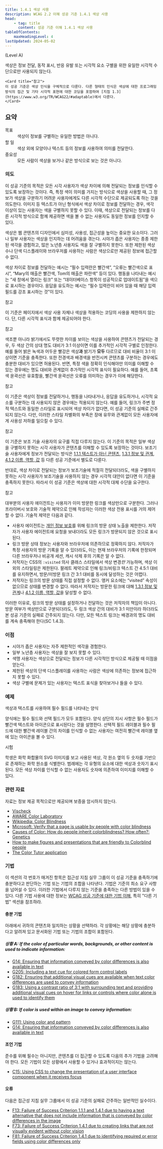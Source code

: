 ```yaml
---
title: 1.4.1 색상 사용
description: WCAG 2.2 이해 성공 기준 1.4.1 색상 사용
head:
    - tag: title
      content: 성공 기준 이해 1.4.1 색상 사용
tableOfContents:
    maxHeadingLevel: 4
lastUpdated: 2024-05-02
---
```



(Level A)

<Card title="성공 기준(SC)">
색상은 정보 전달, 동작 표시, 반응 유발 또는 시각적 요소 구별을 위한 유일한 시각적 수단으로만 사용되지 않는다.

    <Card title="참고">
    이 성공 기준은 색상 인식을 구체적으로 다룬다. 다른 형태의 인식은 색상에 대한 프로그래밍 방식의 접근 및 기타 시각적 표현에 대한 코딩을 포함하여 [지침 1.3](https://www.w3.org/TR/WCAG22/#adaptable)에서 다룬다.
    </Card>
</Card>

## 요약

<dl>
<dt>목표</dt>
<dd>색상이 정보를 구별하는 유일한 방법은 아니다.</dd>
<dt>할 일</dt>
<dd>색상 외에 모양이나 텍스트 등의 정보를 사용하여 의미를 전달한다.</dd>
<dt>중요성</dt>
<dd>모든 사람이 색상을 보거나 같은 방식으로 보는 것은 아니다.</dd>
</dl>

### 의도

이 성공 기준의 목적은 모든 시각 사용자가 색상 차이에 의해 전달되는 정보를 인식할 수 있도록 보장하는 것이다.
즉, 특정 색이 의미를 가지는 방식으로 색상을 사용할 때, 그 정보가 색상을 구분하기 어려운 사용자에게도 다른 시각적 수단으로 제공되도록 하는 것을 의도한다.
이미지 등 텍스트가 아닌 형식에서 색상 차이로 정보를 전달하는 경우, 색각 이상이 있는 사용자는 색을 구별하지 못할 수 있다. 이때, 색상으로 전달되는 정보를 다른 시각적 방식으로 함께 제공하면 색을 볼 수 없는 사용자도 동일한 정보를 인지할 수 있다.

색상은 웹 콘텐츠의 디자인에서 심미성, 사용성, 접근성을 높이는 중요한 요소이다. 그러나 일부 사용자는 색상을 인지하는 데 어려움을 겪는다. 시야가 좁은 사용자는 종종 제한된 색각을 경험하고, 많은 노년층 사용자도 색을 잘 구별하지 못한다. 또한 제한된 색상 수나 단색 디스플레이와 브라우저를 사용하는 사람은 색상으로만 제공된 정보에 접근할 수 없다.

색상 차이로 정보를 전달하는 예시는 “필수 입력란은 빨간색”, “오류는 빨간색으로 표시”, “Mary의 매출은 빨간색, Tom의 매출은 파란색” 등이 있다. 행동을 나타내는 예시는 “새 창에서 열리는 링크” 또는 “데이터베이스 항목이 성공적으로 업데이트됨”을 색으로 표시하는 경우이다. 응답을 유도하는 예시는 “필수 입력란이 비어 있을 때 해당 입력 필드를 강조 표시하는 것”이 있다.

참고

이 기준은 페이지에서 색상 사용 자체나 색상을 적용하는 코딩의 사용을 제한하지 않는다. 단, 다른 시각적 표식과 함께 제공되어야 한다.

참고

색조뿐 아니라 밝기에서도 뚜렷한 차이를 보이는 색상을 사용하여 콘텐츠가 전달되는 경우, 두 색상 간의 상대 명도 대비가 3:1 이상이면 이를 추가적인 시각적 구별로 인정한다. 예를 들어 밝은 녹색과 어두운 빨강은 색상**과** 밝기가 **모두** 다르므로 대비 비율이 3:1 이상이면 기준을 충족한다.
또한 전경색과 배경색을 반전시켜 콘텐츠를 구분하는 경우에도 충분한 대비가 있으면 허용된다.
반면, 특정 색을 정확히 인식해야만 의미를 이해할 수 있는 경우에는 명도 대비와 관계없이 추가적인 시각적 표식이 필요하다. 예를 들어, 초록색 윤곽선은 유효함을, 빨간색 윤곽선은 오류를 의미하는 경우가 이에 해당한다.

참고

이 기준은 색상이 정보를 전달하거나, 행동을 나타내거나, 응답을 유도하거나, 시각적 요소를 구분하는 데 사용되지 않은 경우에는 적용되지 않는다. 예를 들어, 링크가 주변 정적 텍스트와 동일한 스타일로 표시되어 색상 차이가 없다면, 이 성공 기준의 실패로 간주되지 않는다. 다만, 이러한 스타일 차별화의 부족은 장애 유무와 관계없이 모든 사용자에게 사용성 저하를 일으킬 수 있다.


참고

이 기준은 보조 기술 사용자의 요구를 직접 다루지 않는다. 이 기준의 목적은 일부 색상을 구별하지 못하는 시각 사용자가 콘텐츠를 이해할 수 있도록 보장하는 것이다. 보조기술 사용자에게 정보가 전달되는 방식은 [1.1.1 텍스트가 아닌 콘텐츠](non-text-content), [1.3.1 정보 및 관계](info-and-relationships), [4.1.2 이름, 역할, 값](name-role-value) 등 다른 성공 기준에서 별도로 다룬다.

반대로, 색상 차이로 전달되는 정보가 보조기술에 적절히 전달되더라도, 색을 구별하지 못하는 시각 사용자가 보조기술을 사용하지 않는 경우 시각적 대안이 없다면 이 기준을 충족하지 못한다. 따라서 이 성공 기준은 색상에 대한 시각적 대체 수단을 요구한다.

참고

대부분의 사용자 에이전트는 사용자가 이미 방문한 링크를 색상만으로 구분한다. 그러나 프라이버시 보호와 기술적 제약으로 인해 작성자는 이러한 색상 전용 표시를 거의 제어할 수 없다. 기술적 제약은 다음과 같다.

* 사용자 에이전트는 [개인 정보 보호](https://developer.mozilla.org/en-US/docs/Web/CSS/Privacy_and_the_:visited_selector)를 위해 링크의 방문 상태 노출을 제한한다. 저작자가 사용자 에이전트에 요청을 보내더라도 모든 링크가 방문되지 않은 것으로 표시된다.
* 링크 방문 상태 정보는 사용자와 브라우저에 의존하므로 정확하지 않다. 저작자가 특정 사용자의 방문 기록을 알 수 있더라도, 이는 현재 브라우저의 기록에 한정되며 다른 브라우저나 비공개 세션, 캐시 삭제 후의 기록은 알 수 없다.
* 저작자는 CSS의 `:visited` 의사 클래스 스타일에서 색상 변경*만* 가능하며, 색상 이외의 스타일링은 제한된다.
팔레트 제약으로 인해 링크/비링크 텍스트 간 4.5:1 대비를 유지하면서, 방문/미방문 링크 간 3:1 대비를 동시에 달성하는 것은 어렵다.
* 저작자는 링크의 방문 상태를 직접 설정할 수 없다. 앵커 요소에는 “visited” 속성이 없으므로 상태를 변경할 수 없다.
따라서 저작자는 방문한 링크에 대해 [1.3.1 정보 및 관계](info-and-relationships)나 [4.1.2 이름, 역할, 값](name-role-value)을 달성할 수 없다.

이러한 이유로, 링크의 방문 상태를 설정하거나 전달하는 것은 저작자의 책임이 아니다. 방문 여부가 색상만으로 구분되더라도, 두 링크 색상 간의 대비가 3:1 미만이라 하더라도 본 성공 기준의 실패로 간주되지 않는다. 다만, 모든 텍스트 링크는 배경과의 명도 대비를 계속 충족해야 한다(SC 1.4.3).

### 이점

* 시야가 좁은 사용자는 자주 제한적인 색각을 경험한다.
* 일부 노년층 사용자는 색상을 잘 보지 못할 수 있다.
* 색맹 사용자는 색상으로 전달되는 정보가 다른 시각적인 방식으로 제공될 때 이점을 얻는다.
* 제한된 색상의 단색 디스플레이를 사용하는 사람은 색상에 의존하는 정보에 접근하지 못할 수 있다.
* 색상 구별에 문제가 있는 사용자는 텍스트 표식을 찾아보거나 들을 수 있다.


### 예제

색상과 텍스트를 사용하여 필수 필드를 나타내는 양식

양식에는 필수 필드와 선택 필드가 모두 포함된다. 양식 상단의 지시 사항은 필수 필드가 빨간색 텍스트와 아이콘으로 표시된다는 것을 설명한다. 선택적 필드 레이블과 필수 필드에 대한 빨간색 레이블 간의 차이를 인식할 수 없는 사용자는 여전히 빨간색 레이블 옆에 있는 아이콘을 볼 수 있다.

시험

학생은 화학 화합물의 SVG 이미지를 보고 사용된 색상, 각 원소 옆의 두 숫자를 기반으로 존재하는 화학 원소를 식별한다. 범례에는 각 유형의 요소에 대한 색상과 숫자기 표시된다. 모든 색상 차이를 인식할 수 없는 사용자도 숫자에 의존하여 이미지를 이해할 수 있다.

### 관련 자료

자료는 정보 제공 목적으로만 제공되며 보증을 암시하지 않는다.

*   [Vischeck](https://www.vischeck.com/)
*   [AWARE Color Laboratory](http://colorlab.wickline.org/colorblind/colorlab/)
*   [Wikipedia: Color Blindness](https://en.wikipedia.org/wiki/Color_blindness)
*   [Microsoft: Verify that a page is usable by people with color blindness](https://docs.microsoft.com/en-us/microsoft-edge/devtools-guide-chromium/accessibility/test-color-blindness)
*   [Causes of Color: How do people inherit colorblindness? How often?: Genetics](http://www.webexhibits.org/causesofcolor/2C.html)
*   [How to make figures and presentations that are friendly to Colorblind people](https://jfly.uni-koeln.de/color/)
*   [The Color Tutor application](https://colortutorial.design/tutor.html)

### 기법

이 섹션의 각 번호가 매겨진 항목은 접근성 지침 실무 그룹이 이 성공 기준을 충족하기에 충분하다고 판단하는 기법 또는 기법의 조합을 나타낸다. 기법은 기준의 최소 요구 사항을 넘어설 수 있다. 이러한 기법에서 다루지 않는 기준을 충족하는 다른 방법이 있을 수 있다. 다른 기법 사용에 대한 정보는 [WCAG 성공 기준에 대한 기법 이해](../understanding-techniques), 특히 "다른 기법" 섹션을 참조하라.


#### 충분 기법

아래에서 귀하의 콘텐츠와 일치하는 상황을 선택하라. 각 상황에는 해당 상황에 충분하다고 알려져 있고 문서화된 기법 또는 기법의 조합이 포함된다.

##### 상황 A: If the color of particular words, backgrounds, or other content is used to indicate information:

*   [G14: Ensuring that information conveyed by color differences is also available in text](https://www.w3.org/WAI/WCAG22/Techniques/general/G14)
*   [G205: Including a text cue for colored form control labels](https://www.w3.org/WAI/WCAG22/Techniques/general/G205)
*   [G182: Ensuring that additional visual cues are available when text color differences are used to convey information](https://www.w3.org/WAI/WCAG22/Techniques/general/G182)
*   [G183: Using a contrast ratio of 3:1 with surrounding text and providing additional visual cues on hover for links or controls where color alone is used to identify them](https://www.w3.org/WAI/WCAG22/Techniques/general/G183)

##### 상황 B: If color is used within an image to convey information:

*   [G111: Using color and pattern](https://www.w3.org/WAI/WCAG22/Techniques/general/G111)
*   [G14: Ensuring that information conveyed by color differences is also available in text](https://www.w3.org/WAI/WCAG22/Techniques/general/G14)

#### 조언 기법

준수를 위해 필수는 아니지만, 콘텐츠를 더 접근할 수 있도록 다음의 추가 기법을 고려해야 한다. 모든 기법이 모든 상황에서 사용할 수 있거나 효과적이지는 않는다.

*   [C15: Using CSS to change the presentation of a user interface component when it receives focus](https://www.w3.org/WAI/WCAG22/Techniques/css/C15)

#### 오류

다음은 접근성 지침 실무 그룹에서 이 성공 기준의 실패로 간주하는 일반적인 실수이다.

*   [F13: Failure of Success Criterion 1.1.1 and 1.4.1 due to having a text alternative that does not include information that is conveyed by color differences in the image](https://www.w3.org/WAI/WCAG22/Techniques/failures/F13)
*   [F73: Failure of Success Criterion 1.4.1 due to creating links that are not visually evident without color vision](https://www.w3.org/WAI/WCAG22/Techniques/failures/F73)
*   [F81: Failure of Success Criterion 1.4.1 due to identifying required or error fields using color differences only](https://www.w3.org/WAI/WCAG22/Techniques/failures/F81)

